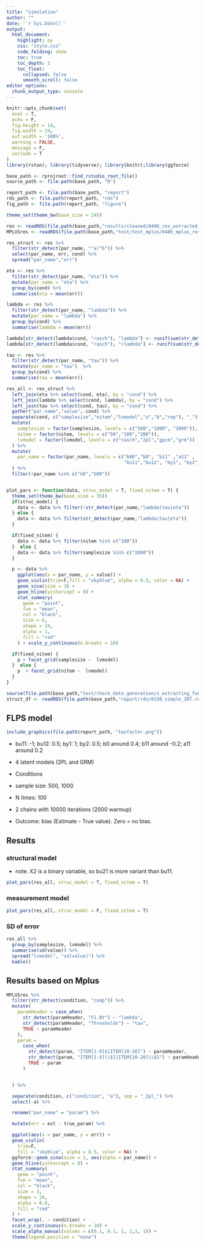 ```yaml
---
title: "simulation"
author: ""
date: '`r Sys.Date()`'
output:
  html_document:
    highlight: py
    css: "style.css"
    code_folding: show
    toc: true
    toc_depth: 2
    toc_float:
      collapsed: false
      smooth_scroll: false
editor_options:
  chunk_output_type: console
---
```

```r
knitr::opts_chunk$set(
  eval = T,
  echo = F,
  fig.height = 14,
  fig.width = 24,
  out.width = '100%',
  warning = FALSE,
  message = F,
  include = T
)
library(rstan); library(tidyverse); library(knitr);library(ggforce)

base_path <- rprojroot::find_rstudio_root_file()
source_path <- file.path(base_path, "R")

report_path <- file.path(base_path, "report")
rds_path <- file.path(report_path, "rds")
fig_path <- file.path(report_path, "figure")

theme_set(theme_bw(base_size = 24))

res <- readRDS(file.path(base_path,"results/cleaned/0406_res_extracted_cleaned.rds"))
MPLUSres <- readRDS(file.path(base_path,"test/test_mplus/0406_mplus_res.rds"))

res_struct <- res %>%
  filter(str_detect(par_name, "^a|^b")) %>%
  select(par_name, err, cond) %>%
  spread("par_name","err")

eta <- res %>%
  filter(str_detect(par_name, "eta")) %>%
  mutate(par_name = "eta") %>%
  group_by(cond) %>%
  summarise(eta = mean(err))

lambda <- res %>%
  filter(str_detect(par_name, "lambda")) %>%
  mutate(par_name = "lambda") %>%
  group_by(cond) %>%
  summarise(lambda = mean(err))

lambda[str_detect(lambda$cond, "rasch"), "lambda"] <- runif(sum(str_detect(lambda$cond, "rasch")), -0.05, 0.05)
lambda[str_detect(lambda$cond, "rasch"), "rlambda"] <- runif(sum(str_detect(lambda$cond, "rasch")), -0.05, 0.05)

tau <- res %>%
  filter(str_detect(par_name, "tau")) %>%
  mutate(par_name = "tau")  %>%
  group_by(cond) %>%
  summarise(tau = mean(err))

res_all <- res_struct %>%
  left_join(eta %>% select(cond, eta), by = "cond") %>%
  left_join(lambda %>% select(cond, lambda), by = "cond") %>%
  left_join(tau %>% select(cond, tau), by = "cond") %>%
  gather("par_name","value",-cond) %>%
  separate(cond, c("samplesize","nitem","lvmodel","a","b","rep"), "_") %>%
  mutate(
    samplesize = factor(samplesize, levels = c("500","1000", "2000")),
    nitem = factor(nitem, levels = c("50","100","200")),
    lvmodel = factor(lvmodel, levels = c("rasch","2pl","gpcm","grm"))
  ) %>%
  mutate(
    par_name = factor(par_name, levels = c("b00","b0", "b11" ,"a11" ,
                                           "bu11","bu12", "by1", "by2", "lambda","tau","eta"))
  ) %>%
  filter(!par_name %in% c("b0","b00"))


plot_pars <- function(data, struc_model = T, fixed_nitem = T) {
  theme_set(theme_bw(base_size = 36))
  if(struc_model) {
    data <- data %>% filter(!str_detect(par_name,"lambda|tau|eta"))
  } else {
    data <- data %>% filter(str_detect(par_name,"lambda|tau|eta"))
  }

  if(fixed_nitem) {
    data <- data %>% filter(nitem %in% c("100"))
  }  else {
    data <- data %>% filter(samplesize %in% c("1000"))
  }

  p <- data %>%
    ggplot(aes(x = par_name, y = value)) +
    geom_violin(trim=F,fill = "skyblue", alpha = 0.5, color = NA) +
    geom_sina(size = 3) +
    geom_hline(yintercept = 0) +
    stat_summary(
      geom = "point",
      fun = "mean",
      col = "black",
      size = 6,
      shape = 24,
      alpha = 1,
      fill = "red"
    ) + scale_y_continuous(n.breaks = 10)

  if(fixed_nitem) {
    p + facet_grid(samplesize ~  lvmodel)
  }  else {
    p  + facet_grid(nitem ~  lvmodel)
  }
}

source(file.path(base_path,"test/check_data_generation/z_extracting_function.r"))
struct_df <- readRDS(file.path(base_path,"report/rds/0330_simple_IRT.rds"))

```


## FLPS model

```r
include_graphics(file.path(report_path, "twofactor.png"))
```

- bu11: -1; bu12: 0.5; by1: 1; by2: 0.5; b0 around 0.4; b11 around -0.2; a11 around 0.2

- 4 latent models (2PL and GRM)
- Conditions
- sample size: 500, 1000
- N itmes: 100
- 2 chains with 10000 iterations (2000 warmup)

- Outcome: bias (Estimate - True value). Zero = no bias.

## Results {.tabset}

### structural model

- note. X2 is a binary variable, so bu21 is more variant than bu11.

```r
plot_pars(res_all, struc_model = T, fixed_nitem = T)
```


### measurement model

```r
plot_pars(res_all, struc_model = F, fixed_nitem = T)
```

### SD of error

```r
res_all %>%
  group_by(samplesize, lvmodel) %>%
  summarise(sd(value)) %>%
  spread("lvmodel", "sd(value)") %>%
  kable()
```


## Results based on Mplus

```r
MPLUSres %>%
  filter(str_detect(condition, "comp")) %>%
  mutate(
    paramHeader = case_when(
      str_detect(paramHeader, "F1.BY") ~ "lambda",
      str_detect(paramHeader, "Thresholds") ~ "tau",
      TRUE ~ paramHeader
    ),
    param =
      case_when(
        str_detect(param, "ITEM[1-9]$|ITEM[10-20]") ~ paramHeader,
        str_detect(param, "ITEM[1-9]\\$1|ITEM[10-20]\\$1") ~ paramHeader,
        TRUE ~ param
      )


  ) %>%

  separate(condition, c("condition", "a"), sep = "_2pl_") %>%
  select(-a) %>%

  rename("par_name" = "param") %>%

  mutate(err = est - true_param) %>%

  ggplot(aes(x = par_name, y = err)) +
  geom_violin(
    trim=F,
    fill = "skyblue", alpha = 0.5, color = NA) +
  ggforce::geom_sina(size = 2, aes(alpha = par_name)) +
  geom_hline(yintercept = 0) +
  stat_summary(
    geom = "point",
    fun = "mean",
    col = "black",
    size = 3,
    shape = 24,
    alpha = 0.8,
    fill = "red"
  ) +
  facet_wrap(. ~ condition) +
  scale_y_continuous(n.breaks = 10) +
  scale_alpha_manual(values = c(0.1, 0.1, 1, 1,1, 1)) +
  theme(legend.position = "none")
```

